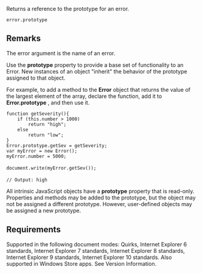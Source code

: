Returns a reference to the prototype for an error.

 error.prototype

==Remarks==
The error argument is the name of an error.

Use the '''prototype''' property to provide a base set of functionality to an Error. New instances of an object "inherit" the behavior of the prototype assigned to that object.

For example, to add a method to the '''Error''' object that returns the value of the largest element of the array, declare the function, add it to '''Error.prototype''' , and then use it.

 function getSeverity(){
     if (this.number &gt; 1000)
         return "high";
     else
         return "low";
 }
 Error.prototype.getSev = getSeverity;
 var myError = new Error();
 myError.number = 5000;
 
 document.write(myError.getSev()); 
 
 // Output: high
All intrinsic JavaScript objects have a '''prototype''' property that is read-only. Properties and methods may be added to the prototype, but the object may not be assigned a different prototype. However, user-defined objects may be assigned a new prototype.


==Requirements==
Supported in the following document modes: Quirks, Internet Explorer 6 standards, Internet Explorer 7 standards, Internet Explorer 8 standards, Internet Explorer 9 standards, Internet Explorer 10 standards. Also supported in Windows Store apps. See Version Information.

